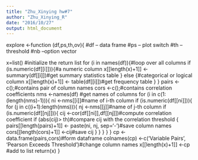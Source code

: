 ```yaml
---
title: "Zhu_Xinying hw#7"
author: "Zhu_Xinying_R"
date: "2016/10/27"
output: html_document
---
```


explore <-function (df,ps,th,ov){
  #df -- data frame
  #ps -- plot switch
  #th -- threshold
  #nb --option vector
  
  x=list() #initialize the return list
  for (i in names(df)){#loop over all columns
    if (is.numeric(df[[i]])){#a numeric column
      x[[length(x)+1]] <-summary(df[[i]])#get summary statistics table
      } else {#categorical or logical column
        x[[length(x)+1]] <- table(df[[i]])#get frequency table
    }
  }
  pairs <-c();#contains pair of column names
  cors <-c();#contains correlation coefficients
  nms <-names(df) #get names of columns
  for (i in c(1:(length(nms)-1))){
    ni <-nms[[i]]#name of i-th column
    if (is.numeric(df[[ni]])){
      for (j in c((i+1):length(nms))){
        nj <-nms[[j]]#name of j-th column
        if (is.numeric(df[[nj]])){
          cij <-cor(df[[ni]],df[[nj]])#compute correlation coefficient
          if (abs(cij)> th)#compare cij with the correlation threshold
          {
            pairs[[length(pairs)+1]] <- paste(ni, nj, sep='-')#save column names
            cors[[length(cors)+1]] <-cij#save cij
          }
        }
      }
    }
  }
  cp <-data.frame(pairs,cors)#form dataframe
  colnames(cp) <-c('Variable Pairs', 'Pearson Exceeds Threshold')#change column names
  x[[length(x)+1]] <-cp #add to list
  return(x)
}
